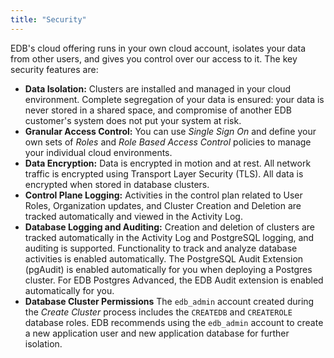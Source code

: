 ```yaml
---
title: "Security"
---
```


EDB's cloud offering runs in your own cloud account, isolates your data from other users, and gives you control over our access to it. The key security features are:
- **Data Isolation:** Clusters are installed and managed in your cloud environment. Complete segregation of your data is ensured: your data is never stored in a shared space, and compromise of another EDB customer's system does not put your system at risk.
- **Granular Access Control:** You can use _Single Sign On_ and define your own sets of _Roles_ and _Role Based Access Control_ policies to manage your individual cloud environments.
- **Data Encryption:** Data is encrypted in motion and at rest. All network traffic is encrypted using Transport Layer Security (TLS). All data is encrypted when stored in database clusters. 
- **Control Plane Logging:** Activities in the control plan related to User Roles, Organization updates, and Cluster Creation and Deletion are tracked automatically and viewed in the Activity Log.   
- **Database Logging and Auditing:** Creation and deletion of clusters are tracked automatically in the Activity Log and PostgreSQL logging, and auditing is supported. Functionality to track and analyze database activities is enabled automatically. The PostgreSQL Audit Extension (pgAudit) is enabled automatically for you when deploying a Postgres cluster. For EDB Postgres Advanced, the EDB Audit extension is enabled automatically for you. 
- **Database Cluster Permissions** The `edb_admin` account created during the _Create Cluster_ process includes the `CREATEDB` and `CREATEROLE` database roles. EDB recommends using the `edb_admin` account to create a new application user and new application database for further isolation. 



